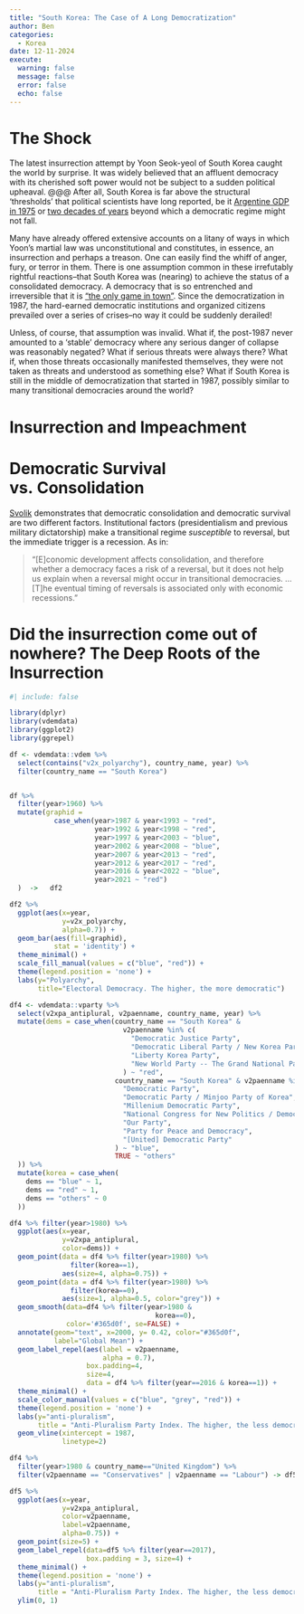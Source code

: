```yaml
---
title: "South Korea: The Case of A Long Democratization"
author: Ben
categories:
  - Korea
date: 12-11-2024
execute:
  warning: false
  message: false
  error: false
  echo: false    
---
```


# The Shock

The latest insurrection attempt by Yoon Seok-yeol of South Korea caught the world by surprise. It was widely believed that an affluent democracy with its cherished soft power would not be subject to a sudden political upheaval. \@\@\@ After all, South Korea is far above the structural 'thresholds' that political scientists have long reported, be it [ Argentine GDP in 1975](https://www.cambridge.org/core/books/democracy-and-development/4A5F43C449ADA81BDB9293D5B10D27C1) or [two decades of years](https://onlinelibrary.wiley.com/doi/full/10.1111/j.1540-5907.2006.00201.x) beyond which a democratic regime might not fall.

Many have already offered extensive accounts on a litany of ways in which Yoon's martial law was unconstitutional and constitutes, in essence, an insurrection and perhaps a treason. One can easily find the whiff of anger, fury, or terror in them. There is one assumption common in these irrefutably rightful reactions--that South Korea was (nearing) to achieve the status of a consolidated democracy. A democracy that is so entrenched and irreversible that it is ["the only game in town"](https://www.press.jhu.edu/books/title/2194/problems-democratic-transition-and-consolidation?srsltid=AfmBOoqxsN9rgCP3-sEPfCeziUGht3xyaB2pj2QlAqFZ6o_shissSspp). Since the democratization in 1987, the hard-earned democratic institutions and organized citizens prevailed over a series of crises--no way it could be suddenly derailed!

Unless, of course, that assumption was invalid. What if, the post-1987 never amounted to a 'stable' democracy where any serious danger of collapse was reasonably negated? What if serious threats were always there? What if, when those threats occasionally manifested themselves, they were not taken as threats and understood as something else? What if South Korea is still in the middle of democratization that started in 1987, possibly similar to many transitional democracies around the world?

# Insurrection and Impeachment

# Democratic Survival vs. Consolidation

[Svolik](https://www.cambridge.org/core/journals/american-political-science-review/article/authoritarian-reversals-and-democratic-consolidation/E3963766F74CC6CF2AEE2F5B883139F4) demonstrates that democratic consolidation and democratic survival are two different factors. Institutional factors (presidentialism and previous military dictatorship) make a transitional regime *susceptible* to reversal, but the immediate trigger is a recession. As in:

> "\[E\]conomic development affects consolidation, and therefore whether a democracy faces a risk of a reversal, but it does not help us explain when a reversal might occur in transitional democracies. ... \[T\]he eventual timing of reversals is associated only with economic recessions."

# Did the insurrection come out of nowhere? The Deep Roots of the Insurrection

```r
#| include: false

library(dplyr)
library(vdemdata) 
library(ggplot2)
library(ggrepel)

df <- vdemdata::vdem %>%
  select(contains("v2x_polyarchy"), country_name, year) %>%
  filter(country_name == "South Korea")


df %>% 
  filter(year>1960) %>%
  mutate(graphid = 
           case_when(year>1987 & year<1993 ~ "red",
                     year>1992 & year<1998 ~ "red",
                     year>1997 & year<2003 ~ "blue",
                     year>2002 & year<2008 ~ "blue",
                     year>2007 & year<2013 ~ "red",
                     year>2012 & year<2017 ~ "red",
                     year>2016 & year<2022 ~ "blue",
                     year>2021 ~ "red")
  )  ->   df2

```

```r


df2 %>%
  ggplot(aes(x=year,
             y=v2x_polyarchy,
             alpha=0.7)) +
  geom_bar(aes(fill=graphid),
           stat = 'identity') +
  theme_minimal() +
  scale_fill_manual(values = c("blue", "red")) +
  theme(legend.position = 'none') +
  labs(y="Polyarchy",
       title="Electoral Democracy. The higher, the more democratic")


```

```r


df4 <- vdemdata::vparty %>%
  select(v2xpa_antiplural, v2paenname, country_name, year) %>%
  mutate(dems = case_when(country_name == "South Korea" &
                            v2paenname %in% c(
                              "Democratic Justice Party",
                              "Democratic Liberal Party / New Korea Party",
                              "Liberty Korea Party",
                              "New World Party -- The Grand National Party"
                            ) ~ "red",
                          country_name == "South Korea" & v2paenname %in% c(
                            "Democratic Party",
                            "Democratic Party / Minjoo Party of Korea",
                            "Millenium Democratic Party",
                            "National Congress for New Politics / Democratic Party",
                            "Our Party",
                            "Party for Peace and Democracy",
                            "[United] Democratic Party"
                          ) ~ "blue", 
                          TRUE ~ "others"
  )) %>%
  mutate(korea = case_when(
    dems == "blue" ~ 1,
    dems == "red" ~ 1,
    dems == "others" ~ 0
  ))  

df4 %>% filter(year>1980) %>%
  ggplot(aes(x=year, 
             y=v2xpa_antiplural, 
             color=dems)) +
  geom_point(data = df4 %>% filter(year>1980) %>%
               filter(korea==1), 
             aes(size=4, alpha=0.75)) +
  geom_point(data = df4 %>% filter(year>1980) %>% 
               filter(korea==0),
             aes(size=1, alpha=0.5, color="grey")) +
  geom_smooth(data=df4 %>% filter(year>1980 &
                                    korea==0),
              color='#365d0f', se=FALSE) +
  annotate(geom="text", x=2000, y= 0.42, color="#365d0f", 
           label="Global Mean") +
  geom_label_repel(aes(label = v2paenname,
                       alpha = 0.7),
                   box.padding=4,
                   size=4,
                   data = df4 %>% filter(year==2016 & korea==1)) +
  theme_minimal() +
  scale_color_manual(values = c("blue", "grey", "red")) +
  theme(legend.position = 'none') +
  labs(y="anti-pluralism",
       title = "Anti-Pluralism Party Index. The higher, the less democratic") +
  geom_vline(xintercept = 1987,
             linetype=2)

```

```r



df4 %>% 
  filter(year>1980 & country_name=="United Kingdom") %>%
  filter(v2paenname == "Conservatives" | v2paenname == "Labour") -> df5

df5 %>%
  ggplot(aes(x=year,
             y=v2xpa_antiplural,
             color=v2paenname,
             label=v2paenname,
             alpha=0.75)) +
  geom_point(size=5) +
  geom_label_repel(data=df5 %>% filter(year==2017),
                   box.padding = 3, size=4) +
  theme_minimal() +
  theme(legend.position = 'none') +
  labs(y="anti-pluralism",
       title = "Anti-Pluralism Party Index. The higher, the less democratic") +
  ylim(0, 1)

```
